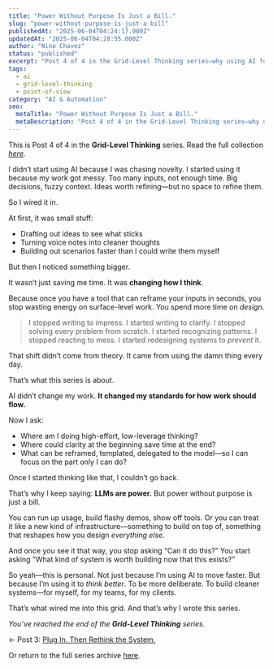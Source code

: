 ```yaml
---
title: "Power Without Purpose Is Just a Bill."
slug: "power-without-purpose-is-just-a-bill"
publishedAt: "2025-06-04T04:24:17.000Z"
updatedAt: "2025-06-04T04:28:55.000Z"
author: "Nino Chavez"
status: "published"
excerpt: "Post 4 of 4 in the Grid-Level Thinking series—why using AI for real work has changed how I design systems, think about leverage, and clarify what actually matters."
tags:
  - ai
  - grid-level-thinking
  - point-of-view
category: "AI & Automation"
seo:
  metaTitle: "Power Without Purpose Is Just a Bill."
  metaDescription: "Post 4 of 4 in the Grid-Level Thinking series—why using AI for real work has changed how I design systems, think about leverage, and clarify what actually matters."
---
```


This is Post 4 of 4 in the **Grid-Level Thinking** series.
Read the full collection [*here*](/tag/grid-level-thinking/)*.*

I didn’t start using AI because I was chasing novelty.
I started using it because my work got messy.
Too many inputs, not enough time.
Big decisions, fuzzy context.
Ideas worth refining—but no space to refine them.

So I wired it in.

At first, it was small stuff:

- Drafting out ideas to see what sticks
- Turning voice notes into cleaner thoughts
- Building out scenarios faster than I could write them myself

But then I noticed something bigger.

It wasn’t just saving me time.
It was **changing how I think**.

Because once you have a tool that can reframe your inputs in seconds, you stop wasting energy on surface-level work.
You spend more time on *design*.

> I stopped writing to impress. I started writing to clarify.
> I stopped solving every problem from scratch. I started recognizing patterns.
> I stopped reacting to mess. I started redesigning systems to *prevent* it.

That shift didn’t come from theory. It came from using the damn thing every day.

That’s what this series is about.

AI didn’t change my work.
**It changed my standards for how work should flow.**

Now I ask:

- Where am I doing high-effort, low-leverage thinking?
- Where could clarity at the beginning save time at the end?
- What can be reframed, templated, delegated to the model—so I can focus on the part only I can do?

Once I started thinking like that, I couldn’t go back.

That’s why I keep saying:
**LLMs are power.**
But power without purpose is just a bill.

You can run up usage, build flashy demos, show off tools.
Or you can treat it like a new kind of infrastructure—something to build on top of, something that reshapes how you design *everything else*.

And once you see it that way, you stop asking “Can it do this?”
You start asking “What kind of system is worth building now that this exists?”

So yeah—this is personal.
Not just because I’m using AI to move faster.
But because I’m using it to *think better*.
To be more deliberate.
To build cleaner systems—for myself, for my teams, for my clients.

That’s what wired me into this grid.
And that’s why I wrote this series.

*You’ve reached the end of the **Grid-Level Thinking** series.*

← Post 3: [Plug In. Then Rethink the System.](/plug-in-then-rethink-the-system/)

Or return to the full series archive [here](/tag/grid-level-thinking/).
